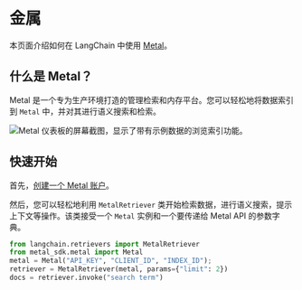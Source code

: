 # 金属

本页面介绍如何在 LangChain 中使用 [Metal](https://getmetal.io)。

## 什么是 Metal？

Metal 是一个专为生产环境打造的管理检索和内存平台。您可以轻松地将数据索引到 `Metal` 中，并对其进行语义搜索和检索。

![Metal 仪表板的屏幕截图，显示了带有示例数据的浏览索引功能。](/img/MetalDash.png "Metal 仪表板界面")

## 快速开始

首先，[创建一个 Metal 账户](https://app.getmetal.io/signup)。

然后，您可以轻松地利用 `MetalRetriever` 类开始检索数据，进行语义搜索，提示上下文等操作。该类接受一个 `Metal` 实例和一个要传递给 Metal API 的参数字典。

```python
from langchain.retrievers import MetalRetriever
from metal_sdk.metal import Metal
metal = Metal("API_KEY", "CLIENT_ID", "INDEX_ID");
retriever = MetalRetriever(metal, params={"limit": 2})
docs = retriever.invoke("search term")
```
